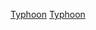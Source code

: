 {{catmore}}
{{Year by category
| m = 1
| c = 9
| d = 9
| y = 7
| cat = 太平洋颱風季
| in = 
| parent = 太平洋颱風季
| subcat = 1997年自然灾害
| sortkey = typhoon
}}

{{Commons category|1997 Pacific typhoon season}}

[[Category:1997年氣象|Typhoon]]
[[Category:1997年亞洲|Typhoon]]